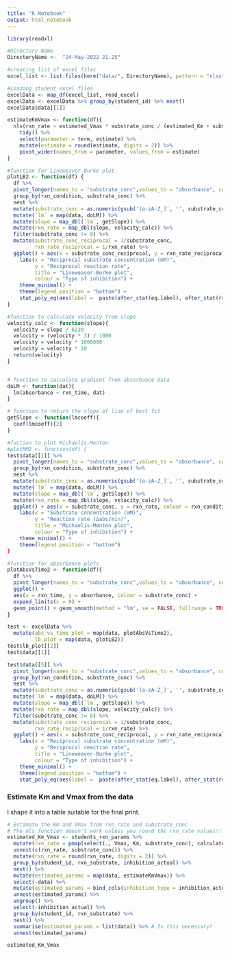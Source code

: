 ```yaml
---
title: "R Notebook"
output: html_notebook
---
```

```r
library(readxl)
```

```r
#Directory Name
DirectoryName <-  "24-May-2022 21.25"

#creating list of excel files
excel_list <- list.files(here("data/", DirectoryName), pattern = "xlsx", full.names = TRUE)

#Loading student excel files
excelData <- map_df(excel_list, read_excel)
excelData <- excelData %>% group_by(student_id) %>% nest()
excelData$data[[1]]

estimateKmVmax <- function(df){
  nls(rxn_rate ~ estimated_Vmax * substrate_conc / (estimated_Km + substrate_conc), data = df, start = list(estimated_Km = 5, estimated_Vmax = 0.05)) %>% 
    tidy() %>% 
    select(parameter = term, estimate) %>% 
    mutate(estimate = round(estimate, digits = 2)) %>% 
    pivot_wider(names_from = parameter, values_from = estimate)
}
```
```r
#function for Lineweaver-Burke plot
plotLB2 <- function(df) {
  df %>%
  pivot_longer(names_to = "substrate_conc",values_to = "absorbance", cols = contains("mM")) %>% 
  group_by(rxn_condition, substrate_conc) %>% 
  nest %>% 
  mutate(substrate_conc = as.numeric(gsub('[a-zA-Z_]', '', substrate_conc))) %>%
  mutate(`lm` = map(data, doLM)) %>% 
  mutate(slope = map_dbl(`lm`, getSlope)) %>% 
  mutate(rxn_rate = map_dbl(slope, velocity_calc)) %>% 
  filter(substrate_conc != 0) %>% 
  mutate(substrate_conc_reciprocal = 1/substrate_conc, 
         rxn_rate_reciprocal = 1/rxn_rate) %>% 
  ggplot() + aes(x = substrate_conc_reciprocal, y = rxn_rate_reciprocal, colour = rxn_condition) + geom_point() + expand_limits(x = -0.05) + geom_smooth(method = "lm", se = FALSE, fullrange = TRUE) +
    labs(x = "Reciprocal substrate concentration (mM)",
         y = "Reciprocal reaction rate",
         title = "Lineweaver-Burke plot",
         colour = "Type of inhibition") +
    theme_minimal() +
    theme(legend.position = "bottom") +
    stat_poly_eq(aes(label =  paste(after_stat(eq.label), after_stat(rr.label), sep = "*\", \"*")))
}

#function to calculate velocity from slope
velocity_calc <- function(slope){
  velocity = slope / 6220 
  velocity = (velocity * 3) / 1000
  velocity = velocity * 1000000
  velocity = velocity * 10
  return(velocity)
}


# function to calculate gradient from absorbance data
doLM <- function(dat){
  lm(absorbance ~ rxn_time, dat)
}

# function to return the slope of line of best fit
getSlope <- function(lmcoeff){
  coef(lmcoeff)[2]
}

#fuction to plot Michaelis-Menten
#plotMM2 <- function(df) {
test$data[[1]] %>% 
  pivot_longer(names_to = "substrate_conc",values_to = "absorbance", cols = contains("mM")) %>% 
  group_by(rxn_condition, substrate_conc) %>% 
  nest %>% 
  mutate(substrate_conc = as.numeric(gsub('[a-zA-Z_]', '', substrate_conc))) %>%
  mutate(`lm` = map(data, doLM)) %>% 
  mutate(slope = map_dbl(`lm`, getSlope)) %>% 
  mutate(rxn_rate = map_dbl(slope, velocity_calc)) %>% 
  ggplot() + aes(x = substrate_conc, y = rxn_rate, colour = rxn_condition) + geom_point() +
    labs(x = "Substrate concentration (mM)",
         y = "Reaction rate (∆abs/min)",
         title = "Michaelis-Menten plot",
         colour = "Type of inhibition") +
    theme_minimal() +
    theme(legend.position = "bottom")
}

#function for absorbance plots
plotAbsVsTime2 <- function(df){
  df %>%
  pivot_longer(names_to = "substrate_conc",values_to = "absorbance", cols = contains("mM")) %>% 
  ggplot() +
  aes(x = rxn_time, y = absorbance, colour = substrate_conc) +
  expand_limits(x = 0) +
  geom_point() + geom_smooth(method = "lm", se = FALSE, fullrange = TRUE) + facet_wrap(~rxn_condition)
}
```
```r
test <- excelData %>%
  mutate(abs_vs_time_plot = map(data, plotAbsVsTime2),
         lb_plot = map(data, plotLB2))
test$lb_plot[[2]]
test$data[[1]]
```
```r
test$data[[5]] %>%
  pivot_longer(names_to = "substrate_conc",values_to = "absorbance", cols = contains("mM")) %>% 
  group_by(rxn_condition, substrate_conc) %>% 
  nest %>% 
  mutate(substrate_conc = as.numeric(gsub('[a-zA-Z_]', '', substrate_conc))) %>%
  mutate(`lm` = map(data, doLM)) %>% 
  mutate(slope = map_dbl(`lm`, getSlope)) %>% 
  mutate(rxn_rate = map_dbl(slope, velocity_calc)) %>% 
  filter(substrate_conc != 0) %>% 
  mutate(substrate_conc_reciprocal = 1/substrate_conc, 
         rxn_rate_reciprocal = 1/rxn_rate) %>% 
  ggplot() + aes(x = substrate_conc_reciprocal, y = rxn_rate_reciprocal, colour = rxn_condition) + geom_point() + expand_limits(x = -0.05) + geom_smooth(method = "lm", se = FALSE, fullrange = TRUE) +
    labs(x = "Reciprocal substrate concentration (mM)",
         y = "Reciprocal reaction rate",
         title = "Lineweaver-Burke plot",
         colour = "Type of inhibition") +
    theme_minimal() +
    theme(legend.position = "bottom") +
    stat_poly_eq(aes(label =  paste(after_stat(eq.label), after_stat(rr.label), sep = "*\", \"*")))
```


### Estimate Km and Vmax from the data

I shape it into a table suitable for the final print.

```r
# Estimate the Km and Vmax from rxn_rate and substrate_conc
# The nls function doesn't work unless you round the rxn_rate values!!! (floating point error?)
estimated_Km_Vmax <- students_rxn_params %>% 
  mutate(rxn_rate = pmap(select(., Vmax, Km, substrate_conc), calculateV)) %>%  # Calculation of V for different substrate concentrations
  unnest(c(rxn_rate, substrate_conc)) %>% 
  mutate(rxn_rate = round(rxn_rate, digits = 2)) %>% 
  group_by(student_id, rxn_substrate, inhibition_actual) %>%
  nest() %>% 
  mutate(estimated_params = map(data, estimateKmVmax)) %>% 
  select(-data) %>% 
  mutate(estimated_params = bind_cols(inhibition_type = inhibition_actual, estimated_params)) %>% 
  unnest(estimated_params) %>% 
  ungroup() %>% 
  select(-inhibition_actual) %>%
  group_by(student_id, rxn_substrate) %>% 
  nest() %>% 
  summarise(estimated_params = list(data)) %>% # Is this necessary?
  unnest(estimated_params)

estimated_Km_Vmax
```

